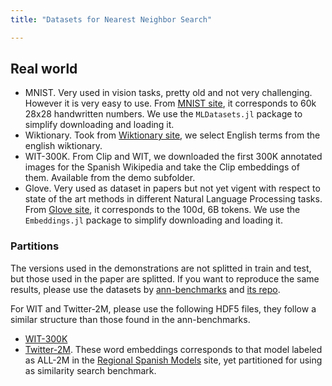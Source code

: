 ```yaml
---
title: "Datasets for Nearest Neighbor Search"

---
```


## Real world

- MNIST. Very used in vision tasks, pretty old and not very challenging. However it is very easy to use. From [MNIST site](http://yann.lecun.com/exdb/mnist/), it corresponds to 60k 28x28 handwritten numbers. We use the `MLDatasets.jl` package to simplify downloading and loading it.
- Wiktionary. Took from [Wiktionary site](https://en.wiktionary.org/wiki/Wiktionary:Main_Page), we select English terms from the english wiktionary. 
- WIT-300K. From Clip and WIT, we downloaded the first 300K annotated images for the Spanish Wikipedia and take the Clip embeddings of them. Available from the demo subfolder.
- Glove. Very used as dataset in papers but not yet vigent with respect to state of the art methods in different Natural Language Processing tasks.  From [Glove site](https://nlp.stanford.edu/projects/glove/), it corresponds to the 100d, 6B tokens. We use the `Embeddings.jl` package to simplify downloading and loading it.

### Partitions

The versions used in the demonstrations are not splitted in train and test, but those used in the paper are splitted. If you want to reproduce the same results, please use the datasets by [ann-benchmarks](http://ann-benchmarks.com/) and [its repo](https://github.com/erikbern/ann-benchmarks/).

For WIT and Twitter-2M, please use the following HDF5 files, they follow a similar structure than those found in the ann-benchmarks.

- [WIT-300K](http://ingeotec.mx/~sadit/similarity-search-demos/WIT-Clip-angular.h5)
- [Twitter-2M](http://ingeotec.mx/~sadit/similarity-search-demos/twitter-es-300d-angular.h5). These word embeddings corresponds to that model labeled as ALL-2M in the [Regional Spanish Models](https://ingeotec.github.io/regional-spanish-models/) site, yet partitioned for using as similarity search benchmark.

